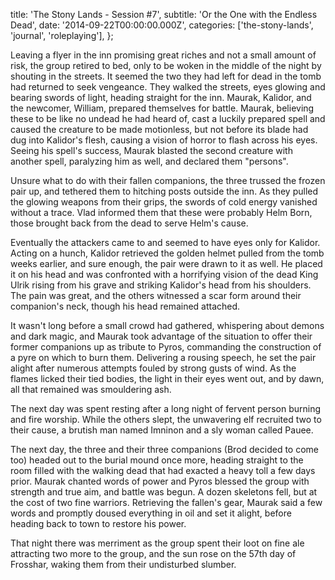   title: 'The Stony Lands - Session #7',
  subtitle: 'Or the One with the Endless Dead',
  date: '2014-09-22T00:00:00.000Z',
  categories: ['the-stony-lands', 'journal', 'roleplaying'],
};

Leaving a flyer in the inn promising great riches and not a small amount of
risk, the group retired to bed, only to be woken in the middle of the night by
shouting in the streets. It seemed the two they had left for dead in the tomb
had returned to seek vengeance. They walked the streets, eyes glowing and
bearing swords of light, heading straight for the inn. Maurak, Kalidor, and the
newcomer, William, prepared themselves for battle. Maurak, believing these to be
like no undead he had heard of, cast a luckily prepared spell and caused the
creature to be made motionless, but not before its blade had dug into Kalidor's
flesh, causing a vision of horror to flash across his eyes. Seeing his spell's
success, Maurak blasted the second creature with another spell, paralyzing him
as well, and declared them "persons".

Unsure what to do with their fallen companions, the three trussed the frozen
pair up, and tethered them to hitching posts outside the inn. As they pulled the
glowing weapons from their grips, the swords of cold energy vanished without a
trace. Vlad informed them that these were probably Helm Born, those brought back
from the dead to serve Helm's cause.

Eventually the attackers came to and seemed to have eyes only for Kalidor.
Acting on a hunch, Kalidor retrieved the golden helmet pulled from the tomb
weeks earlier, and sure enough, the pair were drawn to it as well. He placed it
on his head and was confronted with a horrifying vision of the dead King Ulrik
rising from his grave and striking Kalidor's head from his shoulders. The pain
was great, and the others witnessed a scar form around their companion's neck,
though his head remained attached.

It wasn't long before a small crowd had gathered, whispering about demons and
dark magic, and Maurak took advantage of the situation to offer their former
companions up as tribute to Pyros, commanding the construction of a pyre on
which to burn them. Delivering a rousing speech, he set the pair alight after
numerous attempts fouled by strong gusts of wind. As the flames licked their
tied bodies, the light in their eyes went out, and by dawn, all that remained
was smouldering ash.

The next day was spent resting after a long night of fervent person burning and
fire worship. While the others slept, the unwavering elf recruited two to their
cause, a brutish man named Imninon and a sly woman called Pauee.

The next day, the three and their three companions (Brod decided to come too)
headed out to the burial mound once more, heading straight to the room filled
with the walking dead that had exacted a heavy toll a few days prior. Maurak
chanted words of power and Pyros blessed the group with strength and true aim,
and battle was begun. A dozen skeletons fell, but at the cost of two fine
warriors. Retrieving the fallen's gear, Maurak said a few words and promptly
doused everything in oil and set it alight, before heading back to town to
restore his power.

That night there was merriment as the group spent their loot on fine ale
attracting two more to the group, and the sun rose on the 57th day of Frosshar,
waking them from their undisturbed slumber.
